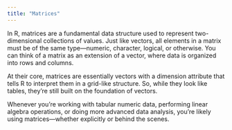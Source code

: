 ```yaml
---
title: "Matrices"
---
```


In R, matrices are a fundamental data structure used to represent two-dimensional collections of values. Just like vectors, all elements in a matrix must be of the same type—numeric, character, logical, or otherwise. You can think of a matrix as an extension of a vector, where data is organized into rows and columns.

At their core, matrices are essentially vectors with a dimension attribute that tells R to interpret them in a grid-like structure. So, while they look like tables, they’re still built on the foundation of vectors.

Whenever you're working with tabular numeric data, performing linear algebra operations, or doing more advanced data analysis, you're likely using matrices—whether explicitly or behind the scenes.